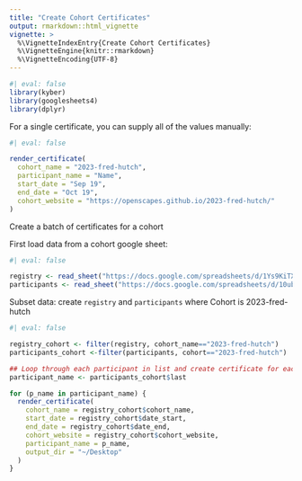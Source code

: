 ```yaml
---
title: "Create Cohort Certificates"
output: rmarkdown::html_vignette
vignette: >
  %\VignetteIndexEntry{Create Cohort Certificates}
  %\VignetteEngine{knitr::rmarkdown}
  %\VignetteEncoding{UTF-8}
---
```


```r
#| eval: false
library(kyber)
library(googlesheets4)
library(dplyr)
```

For a single certificate, you can supply all of the values manually:

```r
#| eval: false

render_certificate(
  cohort_name = "2023-fred-hutch",
  participant_name = "Name",
  start_date = "Sep 19",
  end_date = "Oct 19",
  cohort_website = "https://openscapes.github.io/2023-fred-hutch/"
)
```

Create a batch of certificates for a cohort

First load data from a cohort google sheet:

```r
#| eval: false

registry <- read_sheet("https://docs.google.com/spreadsheets/d/1Ys9KiTXXmZ_laBoCV2QWEm7AcnGSVQaXvm2xpi4XTSc")
participants <- read_sheet("https://docs.google.com/spreadsheets/d/10ub0NKrPa1phUa_X-Jxg8KYH57WGLaZzBN-vQT4e10o")
```

Subset data: create `registry` and `participants` where Cohort is 2023-fred-hutch

```r
#| eval: false

registry_cohort <- filter(registry, cohort_name=="2023-fred-hutch")
participants_cohort <-filter(participants, cohort=="2023-fred-hutch")

## Loop through each participant in list and create certificate for each
participant_name <- participants_cohort$last

for (p_name in participant_name) {
  render_certificate(
    cohort_name = registry_cohort$cohort_name,
    start_date = registry_cohort$date_start,
    end_date = registry_cohort$date_end,
    cohort_website = registry_cohort$cohort_website,
    participant_name = p_name,
    output_dir = "~/Desktop"            
  )
}

```
